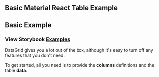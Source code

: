 

## Basic Material React Table Example
<Head>
  <title>Material React Table - Basic Example</title>
</Head>

## Basic Example

### View Storybook **[Examples](https://ialopezg.github.com/datagrid?path=/story/prop-playground--default)**

DataGrid gives you a lot out of the box, although it's easy to turn off any features that you don't need.

To get started, all you need is to provide the **columns** definitions and the table **data**.

<BasicExample />
